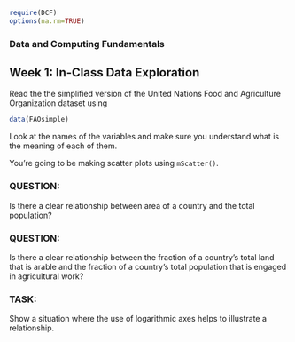 ```r
require(DCF)
options(na.rm=TRUE)
```

### Data and Computing Fundamentals

Week 1: In-Class Data Exploration
-----------------

Read the the simplified version of the United Nations Food and Agriculture Organization dataset using 
```r
data(FAOsimple)
```

Look at the names of the variables and make sure you understand what is the meaning of each of them.

You're going to be making scatter plots using `mScatter()`.

### QUESTION: 
Is there a clear relationship between area of a country and the total population?

### QUESTION: 
Is there a clear relationship between the fraction of a country's total land that is arable and the fraction of a country's total population that is engaged in agricultural work?

### TASK:
Show a situation where the use of logarithmic axes helps to illustrate a relationship.